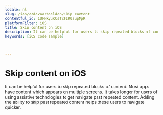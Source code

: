 ```yaml
---
locale: nl
slug: /ios/codevoorbeelden/skip-content
contentful_id: 1UFNkyuKCsTcFIR0zupMpR
platformFilter: iOS
title: Skip content on iOS
description: It can be helpful for users to skip repeated blocks of content.
keywords: [iOS code sample]


	
---
```


# Skip content on iOS

It can be helpful for users to skip repeated blocks of content. Most apps have content which appears on multiple screens. It takes longer for users of using assistive technologies to get navigate past repeated content. Adding the ability to skip past repeated content helps these users to navigate quicker.

<CodeSample id="screen-skip" locale="nl" platform="ios"/>